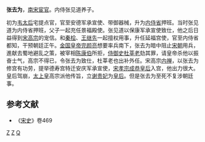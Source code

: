 '''张去为'''，[[南宋|南宋]][[宦官|宦官]]。内侍张见道养子。

初为[[顯仁皇后|韦太后]]宅提点官，官至安德军承宣使、带御器械，升为[[内侍省|内侍省]]押班。当时张见道为内侍省押班，父子一起充任景福殿使。张见道以保康军承宣使致仕，他之后日益得到[[宋高宗|宋高宗]]的宠信。和[[秦桧|秦桧]]、[[王继先|王继先]]一起擅权用事，升任延福宫使，官至内侍省都知，干预朝廷正午。[[金国|金国]][[皇帝|皇帝]][[完颜亮|完颜亮]]想要率兵南下，张去为暗中阻止[[宋朝|宋朝]]用兵，進献去蜀地避乱之策，被宰相[[陈康伯|陈康伯]]所拒，[[侍御史|侍御史]][[杜莘老|杜莘老]]劾其罪，请皇帝杀他以振奋士气，高宗不得已，令张去为致仕，杜莘老也出补外任。宋高宗[[内禅|内禅]]，以张去为修宫有功劳，提举德寿宫特迁安庆军承宣使，[[宋孝宗|宋孝宗]][[成恭皇后|成恭皇后]]入宫，他出力很大。皇后驾崩，[[太上皇|太上皇]]高宗派他传旨，立[[成肅皇后|谢贵妃]]为[[皇后|皇后]]。但是张去为至死不复涉朝廷事。

==参考文献==
*《[[宋史|宋史]]》卷469
[[分类:宋朝宦官|Z]]
[[分类:南宋政治人物|Z]]
[[分类:张姓|Q]]
